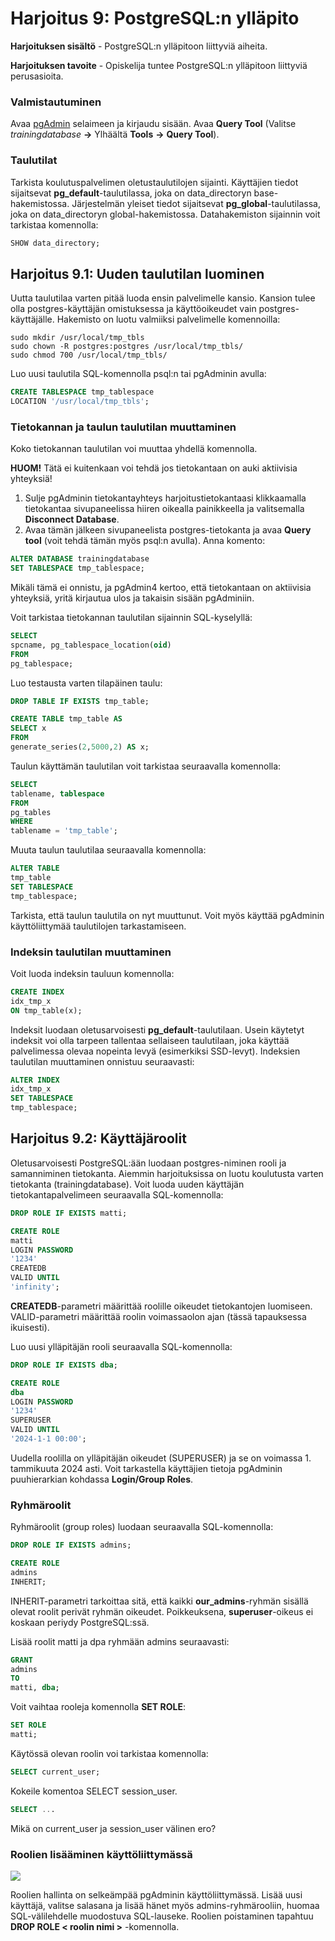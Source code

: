 # Harjoitus 9: PostgreSQL:n ylläpito

**Harjoituksen sisältö** - PostgreSQL:n ylläpitoon liittyviä aiheita.

**Harjoituksen tavoite** - Opiskelija tuntee PostgreSQL:n ylläpitoon liittyviä perusasioita.

### Valmistautuminen

Avaa [pgAdmin](/pgadmin) selaimeen ja kirjaudu sisään.  Avaa **Query Tool** (Valitse _trainingdatabase_ **->** Ylhäältä **Tools** **->** **Query Tool**).

### Taulutilat

Tarkista koulutuspalvelimen oletustaulutilojen sijainti. Käyttäjien tiedot sijaitsevat **pg_default**-taulutilassa, joka on data_directoryn base-hakemistossa. Järjestelmän yleiset tiedot sijaitsevat **pg_global**-taulutilassa, joka on data_directoryn global-hakemistossa. Datahakemiston sijainnin voit tarkistaa komennolla:

:::code-box
```sql
SHOW data_directory;
```
:::

## Harjoitus 9.1: Uuden taulutilan luominen

Uutta taulutilaa varten pitää luoda ensin palvelimelle kansio. Kansion tulee olla postgres-käyttäjän omistuksessa ja käyttöoikeudet vain postgres-käyttäjälle. Hakemisto on luotu valmiiksi palvelimelle komennoilla:

```
sudo mkdir /usr/local/tmp_tbls
sudo chown -R postgres:postgres /usr/local/tmp_tbls/
sudo chmod 700 /usr/local/tmp_tbls/
```

Luo uusi taulutila SQL-komennolla psql:n tai pgAdminin avulla:

:::code-box
```sql
CREATE TABLESPACE tmp_tablespace
LOCATION '/usr/local/tmp_tbls';
```
:::

### Tietokannan ja taulun taulutilan muuttaminen

Koko tietokannan taulutilan voi muuttaa yhdellä komennolla.

:::hint-box
**HUOM!** Tätä ei kuitenkaan voi tehdä jos tietokantaan on auki aktiivisia yhteyksiä!
:::

1. Sulje pgAdminin tietokantayhteys harjoitustietokantaasi klikkaamalla tietokantaa sivupaneelissa hiiren oikealla painikkeella ja valitsemalla **Disconnect Database**.
2. Avaa tämän jälkeen sivupaneelista postgres-tietokanta ja avaa **Query tool** (voit tehdä tämän myös psql:n avulla). Anna komento:

:::code-box
```sql
ALTER DATABASE trainingdatabase
SET TABLESPACE tmp_tablespace;
```
:::

:::hint-box
Mikäli tämä ei onnistu, ja pgAdmin4 kertoo, että tietokantaan on aktiivisia yhteyksiä, yritä kirjautua ulos ja takaisin sisään pgAdminiin.
:::

Voit tarkistaa tietokannan taulutilan sijainnin SQL-kyselyllä:

:::code-box
```sql
SELECT
spcname, pg_tablespace_location(oid)
FROM
pg_tablespace;
```
:::

Luo testausta varten tilapäinen taulu:

:::code-box
```sql
DROP TABLE IF EXISTS tmp_table;

CREATE TABLE tmp_table AS
SELECT x
FROM
generate_series(2,5000,2) AS x;
```
:::

Taulun käyttämän taulutilan voit tarkistaa seuraavalla komennolla:

:::code-box
```sql
SELECT
tablename, tablespace
FROM
pg_tables
WHERE
tablename = 'tmp_table';
```
:::

Muuta taulun taulutilaa seuraavalla komennolla:

:::code-box
```sql
ALTER TABLE
tmp_table
SET TABLESPACE
tmp_tablespace;
```
:::

Tarkista, että taulun taulutila on nyt muuttunut. Voit myös käyttää pgAdminin käyttöliittymää taulutilojen tarkastamiseen.

### Indeksin taulutilan muuttaminen

Voit luoda indeksin tauluun komennolla:

:::code-box
```sql
CREATE INDEX
idx_tmp_x
ON tmp_table(x);
```
:::

Indeksit luodaan oletusarvoisesti **pg_default**-taulutilaan. Usein käytetyt indeksit voi olla tarpeen tallentaa sellaiseen taulutilaan, joka käyttää palvelimessa olevaa nopeinta levyä (esimerkiksi SSD-levyt). Indeksien taulutilan muuttaminen onnistuu seuraavasti:

:::code-box
```sql
ALTER INDEX
idx_tmp_x
SET TABLESPACE
tmp_tablespace;
```
:::

## Harjoitus 9.2: Käyttäjäroolit

Oletusarvoisesti PostgreSQL:ään luodaan postgres-niminen rooli ja samanniminen tietokanta. Aiemmin harjoituksissa on luotu koulutusta varten tietokanta (trainingdatabase). Voit luoda uuden käyttäjän tietokantapalvelimeen seuraavalla SQL-komennolla:

:::code-box
```sql
DROP ROLE IF EXISTS matti;

CREATE ROLE
matti
LOGIN PASSWORD
'1234'
CREATEDB
VALID UNTIL
'infinity';
```
:::

**CREATEDB**-parametri määrittää roolille oikeudet tietokantojen luomiseen. VALID-parametri määrittää roolin voimassaolon ajan (tässä tapauksessa ikuisesti).

Luo uusi ylläpitäjän rooli seuraavalla SQL-komennolla:

:::code-box
```sql
DROP ROLE IF EXISTS dba;

CREATE ROLE
dba
LOGIN PASSWORD
'1234'
SUPERUSER
VALID UNTIL
'2024-1-1 00:00';
```
:::

Uudella roolilla on ylläpitäjän oikeudet (SUPERUSER) ja se on voimassa 1. tammikuuta 2024 asti.
Voit tarkastella käyttäjien tietoja pgAdminin puuhierarkian kohdassa **Login/Group Roles**.

### Ryhmäroolit

Ryhmäroolit (group roles) luodaan seuraavalla SQL-komennolla:

:::code-box
```sql
DROP ROLE IF EXISTS admins;

CREATE ROLE
admins
INHERIT;
```
:::

INHERIT-parametri tarkoittaa sitä, että kaikki **our_admins**-ryhmän sisällä olevat roolit perivät ryhmän oikeudet. Poikkeuksena, **superuser**-oikeus ei koskaan periydy PostgreSQL:ssä.

Lisää roolit matti ja dpa ryhmään admins seuraavasti:

:::code-box
```sql
GRANT
admins
TO
matti, dba;
```
:::

Voit vaihtaa rooleja komennolla **SET ROLE**:

:::code-box
```sql
SET ROLE
matti;
```
:::

Käytössä olevan roolin voi tarkistaa komennolla:

::: code-box
```sql
SELECT current_user;
```
:::

Kokeile komentoa SELECT session_user.

:::code-box
```sql
SELECT ...
```
:::

:::hint-box
Mikä on current_user ja session_user välinen ero?
:::

### Roolien lisääminen käyttöliittymässä

![](img/pgadminrooli.png)

Roolien hallinta on selkeämpää pgAdminin käyttöliittymässä. Lisää uusi käyttäjä, valitse salasana ja lisää hänet myös admins-ryhmärooliin, huomaa SQL-välilehdelle muodostuva SQL-lauseke. Roolien poistaminen tapahtuu **DROP ROLE < roolin nimi >** -komennolla.
